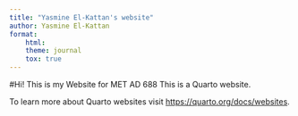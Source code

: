 ```yaml
---
title: "Yasmine El-Kattan's website"
author: Yasmine El-Kattan
format:
    html:
    theme: journal
    tox: true
---
```

#Hi!
This is my Website for MET AD 688
This is a Quarto website.

To learn more about Quarto websites visit <https://quarto.org/docs/websites>.
